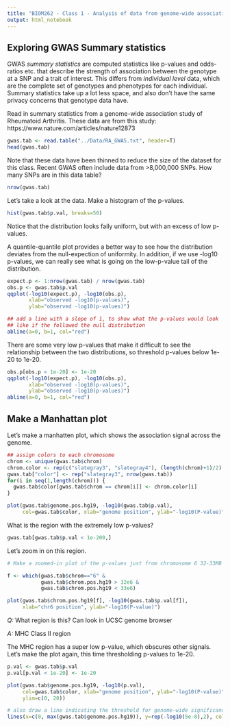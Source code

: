---
title: "BIOM262 - Class 1 - Analysis of data from genome-wide association studies"
output: html_notebook
---

## Exploring GWAS Summary statistics

GWAS *summary statistics* are computed statistics like p-values and odds-ratios etc. that describe the strength of association between the genotype at a SNP and a trait of interest. This differs from *individual level* data, which are the complete set of genotypes and phenotypes for each individual. Summary statistics take up a lot less space, and also don't have the same privacy concerns that genotype data have.

Read in summary statistics from a genome-wide association study of 
Rheumatoid Arthritis. These data are from this study:
https://www.nature.com/articles/nature12873


```{r}
gwas.tab <- read.table("../Data/RA_GWAS.txt", header=T)
head(gwas.tab)
```

Note that these data have been thinned to reduce the size of the dataset for this class. Recent GWAS often include data from >8,000,000 SNPs. How many SNPs are in this data table?

```{r}
nrow(gwas.tab)
```

Let's take a look at the data. Make a histogram of the p-values.

```{r}
hist(gwas.tab$p.val, breaks=50)
```

Notice that the distribution looks faily uniform, but with an excess of low
p-values.

A quantile-quantile plot provides a better way to see how the distribution deviates from the null-expection of uniformity. In addition, if we use -log10 p-values, we can really see what is going on the low-p-value tail of the distribution.

```{r}
expect.p <- 1:nrow(gwas.tab) / nrow(gwas.tab)
obs.p <- gwas.tab$p.val
qqplot(-log10(expect.p), -log10(obs.p),
       xlab="observed -log10(p-values)",
       ylab="observed -log10(p-values)")

## add a line with a slope of 1, to show what the p-values would look
## like if the followed the null distribution
abline(a=0, b=1, col="red")
```

There are some very low p-values that make it difficult
to see the relationship between the two distributions,
so threshold p-values below 1e-20 to 1e-20.

```{r}
obs.p[obs.p < 1e-20] <- 1e-20
qqplot(-log10(expect.p), -log10(obs.p),
       xlab="observed -log10(p-values)",
       ylab="observed -log10(p-values)")
abline(a=0, b=1, col="red")
```


## Make a Manhattan plot

Let's make a manhatten plot, which shows the association signal
across the genome. 

```{r}
## assign colors to each chromosome
chrom <- unique(gwas.tab$chrom)
chrom.color <- rep(c("slategray3", "slategray4"), (length(chrom)+1)/2)
gwas.tab["color"] <- rep("slategray3", nrow(gwas.tab))
for(i in seq(1,length(chrom))) {
  gwas.tab$color[gwas.tab$chrom == chrom[i]] <- chrom.color[i]
}

plot(gwas.tab$genome.pos.hg19, -log10(gwas.tab$p.val),
     col=gwas.tab$color, xlab="genome position", ylab="-log10(P-value)")

```

What is the region with the extremely low p-values?

```{r}
gwas.tab[gwas.tab$p.val < 1e-200,]
```

Let's zoom in on this region.

```{r}
# Make a zoomed-in plot of the p-values just from chromosome 6 32-33MB

f <- which(gwas.tab$chrom=="6" &
           gwas.tab$chrom.pos.hg19 > 32e6 &
           gwas.tab$chrom.pos.hg19 < 33e6)

plot(gwas.tab$chrom.pos.hg19[f], -log10(gwas.tab$p.val[f]),
     xlab="chr6 position", ylab="-log10(P-value)")
```

*Q:* What region is this? Can look in UCSC genome browser

*A:* MHC Class II region

The MHC region has a super low p-value, which obscures other signals. Let's make the plot again, this time thresholding p-values to 1e-20.

```{r}
p.val <- gwas.tab$p.val
p.val[p.val < 1e-20] <- 1e-20

plot(gwas.tab$genome.pos.hg19, -log10(p.val),
     col=gwas.tab$color, xlab="genome position", ylab="-log10(P-value)",
     ylim=c(0, 20))

# also draw a line indicating the threshold for genome-wide significance (5e-8)
lines(x=c(0, max(gwas.tab$genome.pos.hg19)), y=rep(-log10(5e-8),2), col="red")
```




